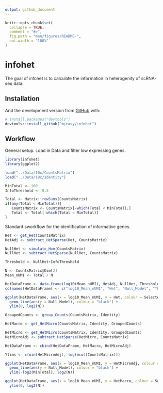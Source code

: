 ```yaml
---
output: github_document
---
```


<!-- README.md is generated from README.Rmd. Please edit that file -->

```r
knitr::opts_chunk$set(
  collapse = TRUE,
  comment = "#>",
  fig.path = "man/figures/README-",
  out.width = "100%"
)
```

# infohet

<!-- badges: start -->
<!-- badges: end -->

The goal of infohet is to calculate the information in heterogenity of scRNA-seq data.

## Installation

And the development version from [GitHub](https://github.com/) with:

``` r
# install.packages("devtools")
devtools::install_github("mjcasy/infohet")
```

## Workflow

General setup. Load in Data and filter low expressing genes. 

```r
library(infohet)
library(ggplot2)

load("../Data/10x/CountsMatrix")
load("../Data/10x/Identity")

MinTotal <- 100
InfoThreshold <- 0.5

Total <- Matrix::rowSums(CountsMatrix)
if(any(Total < MinTotal)){
   CountsMatrix <- CountsMatrix[-which(Total < MinTotal),]
   Total <- Total[-which(Total < MinTotal)]
}
```

Standard sworkflow for the identification of informative genes. 

```r
Het <- get_Het(CountsMatrix)
HetAdj <- subtract_HetSparse(Het, CountsMatrix)

NullHet <- simulate_Hom(CountsMatrix)
NullHet <- subtract_HetSparse(NullHet, CountsMatrix)

Threshold <- NullHet+InfoThreshold

N <- CountsMatrix@Dim[2]
Mean_nUMI <- Total / N

HetDataFrame <- data.frame(log10(Mean_nUMI), HetAdj, NullHet, Threshold, HetAdj > Threshold)
colnames(HetDataFrame) <- c("log10_Mean_nUMI", "Het", "Null_Model", "Threshold", "Selected")

ggplot(HetDataFrame, aes(x = log10_Mean_nUMI, y = Het, colour = Selected)) + geom_point() +
  geom_line(aes(y = Null_Model), colour = "black") + 
  ylim(0, log2(N))
```



```r
GroupedCounts <- group_Counts(CountsMatrix, Identity)

HetMacro <- get_HetMacro(CountsMatrix, Identity, GroupedCounts)

HetMicro <- get_HetMicro(CountsMatrix, Identity, GroupedCounts)
HetMicroAdj <- subtract_HetSparse(HetMicro, CountsMatrix)

HetDataFrame <- cbind(HetDataFrame, HetMacro, HetMicroAdj)

Ylims <- c(min(HetMicroAdj), log(ncol(CountsMatrix)))

ggplot(HetDataFrame, aes(x = log10_Mean_nUMI, y = HetMicroAdj, colour = Selected)) + geom_point() +
  geom_line(aes(y = Null_Model), colour = "black") + 
  ylim(-log2(MinTotal), log2(N))

ggplot(HetDataFrame, aes(x = log10_Mean_nUMI, y = HetMacro, colour = Selected)) + geom_point() +
  ylim(0, log2(N))
```

